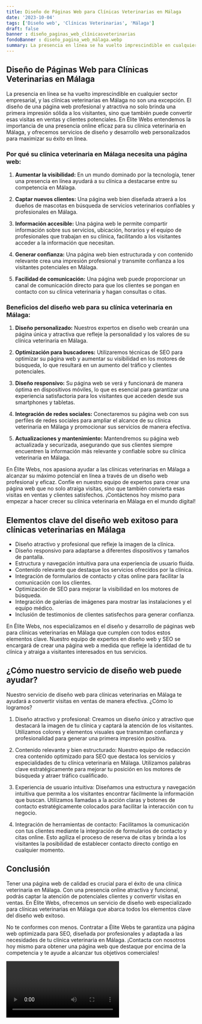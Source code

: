 ```yaml
---
title: Diseño de Páginas Web para Clínicas Veterinarias en Málaga
date: '2023-10-04'
tags: ['Diseño web', 'Clínicas Veterinarias', 'Málaga']
draft: false
banner : diseño_paginas_web_clínicasveterinarias
fondoBanner : diseño_pagina_web_málaga.webp
summary: La presencia en línea se ha vuelto imprescindible en cualquier sector empresarial, y las clínicas veterinarias en Málaga no son una excepción. El diseño de una página web profesional y atractiva no solo brinda una primera impresión sólida a los visitantes, sino que también puede convertir esas visitas en ventas y clientes potenciales. En Élite Webs entendemos la importancia de una presencia online eficaz para su clínica veterinaria en Málaga, y ofrecemos servicios de diseño y desarrollo web personalizados para maximizar su éxito en línea.
---
```


## Diseño de Páginas Web para Clínicas Veterinarias en Málaga

La presencia en línea se ha vuelto imprescindible en cualquier sector empresarial, y las clínicas veterinarias en Málaga no son una excepción. El diseño de una página web profesional y atractiva no solo brinda una primera impresión sólida a los visitantes, sino que también puede convertir esas visitas en ventas y clientes potenciales. En Élite Webs entendemos la importancia de una presencia online eficaz para su clínica veterinaria en Málaga, y ofrecemos servicios de diseño y desarrollo web personalizados para maximizar su éxito en línea.

### Por qué su clínica veterinaria en Málaga necesita una página web:

1. **Aumentar la visibilidad:** En un mundo dominado por la tecnología, tener una presencia en línea ayudará a su clínica a destacarse entre su competencia en Málaga.

2. **Captar nuevos clientes:** Una página web bien diseñada atraerá a los dueños de mascotas en búsqueda de servicios veterinarios confiables y profesionales en Málaga.

3. **Información accesible:** Una página web le permite compartir información sobre sus servicios, ubicación, horarios y el equipo de profesionales que trabajan en su clínica, facilitando a los visitantes acceder a la información que necesitan.

4. **Generar confianza:** Una página web bien estructurada y con contenido relevante crea una impresión profesional y transmite confianza a los visitantes potenciales en Málaga.

5. **Facilidad de comunicación:** Una página web puede proporcionar un canal de comunicación directo para que los clientes se pongan en contacto con su clínica veterinaria y hagan consultas o citas.

### Beneficios del diseño web para su clínica veterinaria en Málaga:

1. **Diseño personalizado:** Nuestros expertos en diseño web crearán una página única y atractiva que refleje la personalidad y los valores de su clínica veterinaria en Málaga.

2. **Optimización para buscadores:** Utilizaremos técnicas de SEO para optimizar su página web y aumentar su visibilidad en los motores de búsqueda, lo que resultará en un aumento del tráfico y clientes potenciales.

3. **Diseño responsivo:** Su página web se verá y funcionará de manera óptima en dispositivos móviles, lo que es esencial para garantizar una experiencia satisfactoria para los visitantes que acceden desde sus smartphones y tabletas.

4. **Integración de redes sociales:** Conectaremos su página web con sus perfiles de redes sociales para ampliar el alcance de su clínica veterinaria en Málaga y promocionar sus servicios de manera efectiva.

5. **Actualizaciones y mantenimiento:** Mantendremos su página web actualizada y securizada, asegurando que sus clientes siempre encuentren la información más relevante y confiable sobre su clínica veterinaria en Málaga.

En Élite Webs, nos apasiona ayudar a las clínicas veterinarias en Málaga a alcanzar su máximo potencial en línea a través de un diseño web profesional y eficaz. Confíe en nuestro equipo de expertos para crear una página web que no solo atraiga visitas, sino que también convierta esas visitas en ventas y clientes satisfechos. ¡Contáctenos hoy mismo para empezar a hacer crecer su clínica veterinaria en Málaga en el mundo digital!

<GifSeo />

<Cta />

## Elementos clave del diseño web exitoso para clínicas veterinarias en Málaga

- Diseño atractivo y profesional que refleje la imagen de la clínica.
- Diseño responsivo para adaptarse a diferentes dispositivos y tamaños de pantalla.
- Estructura y navegación intuitiva para una experiencia de usuario fluida.
- Contenido relevante que destaque los servicios ofrecidos por la clínica.
- Integración de formularios de contacto y citas online para facilitar la comunicación con los clientes.
- Optimización de SEO para mejorar la visibilidad en los motores de búsqueda.
- Integración de galerías de imágenes para mostrar las instalaciones y el equipo médico.
- Inclusión de testimonios de clientes satisfechos para generar confianza.

En Élite Webs, nos especializamos en el diseño y desarrollo de páginas web para clínicas veterinarias en Málaga que cumplen con todos estos elementos clave. Nuestro equipo de expertos en diseño web y SEO se encargará de crear una página web a medida que refleje la identidad de tu clínica y atraiga a visitantes interesados en tus servicios.

## ¿Cómo nuestro servicio de diseño web puede ayudar?

Nuestro servicio de diseño web para clínicas veterinarias en Málaga te ayudará a convertir visitas en ventas de manera efectiva. ¿Cómo lo logramos?

1. Diseño atractivo y profesional: Creamos un diseño único y atractivo que destacará la imagen de tu clínica y captará la atención de los visitantes. Utilizamos colores y elementos visuales que transmitan confianza y profesionalidad para generar una primera impresión positiva.

2. Contenido relevante y bien estructurado: Nuestro equipo de redacción crea contenido optimizado para SEO que destaca los servicios y especialidades de tu clínica veterinaria en Málaga. Utilizamos palabras clave estratégicamente para mejorar tu posición en los motores de búsqueda y atraer tráfico cualificado.

3. Experiencia de usuario intuitiva: Diseñamos una estructura y navegación intuitiva que permita a los visitantes encontrar fácilmente la información que buscan. Utilizamos llamadas a la acción claras y botones de contacto estratégicamente colocados para facilitar la interacción con tu negocio.

4. Integración de herramientas de contacto: Facilitamos la comunicación con tus clientes mediante la integración de formularios de contacto y citas online. Esto agiliza el proceso de reserva de citas y brinda a los visitantes la posibilidad de establecer contacto directo contigo en cualquier momento.

## Conclusión

Tener una página web de calidad es crucial para el éxito de una clínica veterinaria en Málaga. Con una presencia online atractiva y funcional, podrás captar la atención de potenciales clientes y convertir visitas en ventas. En Élite Webs, ofrecemos un servicio de diseño web especializado para clínicas veterinarias en Málaga que abarca todos los elementos clave del diseño web exitoso.

No te conformes con menos. Contratar a Élite Webs te garantiza una página web optimizada para SEO, diseñada por profesionales y adaptada a las necesidades de tu clínica veterinaria en Málaga. ¡Contacta con nosotros hoy mismo para obtener una página web que destaque por encima de la competencia y te ayude a alcanzar tus objetivos comerciales!

<Video />

<CtaBot job='Clínicas Veterinarias' city='Málaga'/>

<Gmaps query='Málaga+españa+maps' />